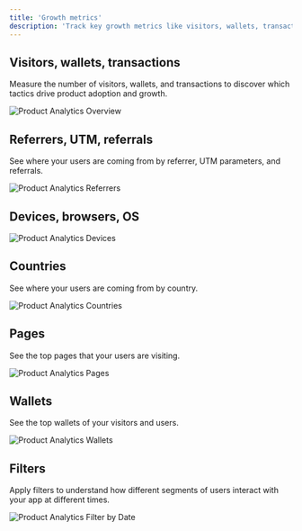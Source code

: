 ```yaml
---
title: 'Growth metrics'
description: 'Track key growth metrics like visitors, wallets, transactions, and user acquisition channels to understand your product performance.'
---
```


## Visitors, wallets, transactions

Measure the number of visitors, wallets, and transactions
to discover which tactics drive product adoption and growth.

<Frame caption="Track your visitors, wallets, and transactions.">
	<img src="/images/dapp-analytics-overview.png" alt="Product Analytics Overview" />
</Frame>

## Referrers, UTM, referrals

See where your users are coming from by referrer, UTM parameters, and referrals. 

<Frame caption="Understand where your users are coming from.">
    <img src="/images/dapp-analytics-referrers.png" alt="Product Analytics Referrers" />
</Frame>

## Devices, browsers, OS

<Frame caption="Understand what devices, browers, and operating system users are on.">
	<img src="/images/dapp-analytics-devices.png" alt="Product Analytics Devices" />
</Frame>

## Countries

See where your users are coming from by country. 

<Frame caption="Understand where your users are coming from.">
	<img src="/images/dapp-analytics-countries.png" alt="Product Analytics Countries" />
</Frame>

## Pages

See the top pages that your users are visiting.

<Frame caption="Understand what users are seeing on your site or dapp.">
	<img src="/images/dapp-analytics-pages.png" alt="Product Analytics Pages" />
</Frame>

## Wallets

See the top wallets of your visitors and users.

<Frame caption="Understand what wallets are being used on your dapp.">
	<img src="/images/dapp-analytics-wallets.png" alt="Product Analytics Wallets" />
</Frame>

## Filters

Apply filters to understand how different segments of users interact with your app at different times.

<Frame caption="Filter and search data at different points in time, from last week to last year.">
	<img src="/images/dapp-analytics-datetime.png" alt="Product Analytics Filter by Date" />
</Frame>